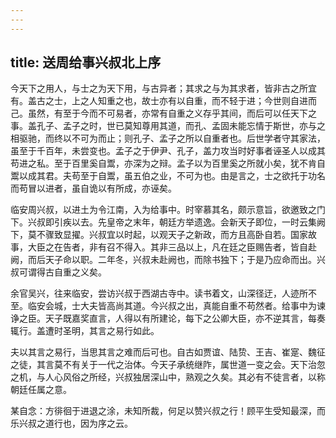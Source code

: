 ```yaml
---
---
---
```

title: 送周给事兴叔北上序
---



今天下之用人，与士之为天下用，与古异者；其求之与为其求者，皆非古之所宜有。盖古之士，上之人知重之也，故士亦有以自重，而不轻于进；今世则自进而己。虽然，有至于今而不可易者，亦常有自重之义存乎其间，而后可以任天下之事。盖孔子、孟子之时，世已莫知尊用其道，而孔、孟固未能忘情于斯世，亦与之相驱驰，而终以不可为而止；则孔子、孟子之所以自重者也。后世学者守其家法，虽至于千百年，未尝变也。孟子之于伊尹、孔子，盖力攻当时好事者诬圣人以成其苟进之私。至于百里奚自鬻，亦深为之辩。孟子以为百里奚之所就小矣，犹不肯自鬻以成其君。夫苟至于自鬻，虽五伯之业，不可为也。由是言之，士之欲托于功名而苟冒以进者，虽自诡以有所成，亦诬矣。

临安周兴叔，以进土为令江南，入为给事中。时宰慕其名，颇示意旨，欲邀致之门下。兴叔即引疾以去。先皇帝之末年，朝廷方举遗逸。会新天子即位，一时云集阙下，莫不骤致显擢。兴叔宜以时起，以观天子之新政，而方且高卧自若。国家故事，大臣之在告者，非有召不得入。其非三品以上，凡在廷之臣赐告者，皆自赴阙，而后天子命以职。二年冬，兴叔未赴阙也，而除书独下；于是乃应命而出。兴叔可谓得古自重之义矣。

余官吴兴，往来临安，尝访兴叔于西湖古寺中。读书着文，山深径迂，人迹所不至。临安会城，士大夫皆高尚其道。今兴叔之出，真能自重不苟然者。给事中为谏诤之臣。天子既嘉奖直言，人得以有所建论，每下之公卿大臣，亦不逆其言，每奏辄行。盖遭时圣明，其言之易行如此。

夫以其言之易行，当思其言之难而后可也。自古如贾谊、陆贽、王吉、崔寔、魏征之徒，其言莫不有关于一代之治体。今天子承统继阼，属世道一变之会。天下治忽之机，与人心风俗之所经，兴叔独居深山中，熟观之久矣。其必有不徒言者，以称朝廷任属之意。

某自念：方徘徊于进退之涂，未知所裁，何足以赞兴叔之行！顾平生受知最深，而乐兴叔之道行也，因为序之云。